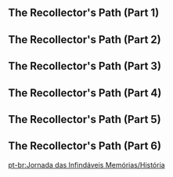 {{Event Tabs}}

==The Recollector's Path (Part 1)==
{{Transclude|The Recollector's Path (Part 1)|Dialogue|main=1|top=1}}

==The Recollector's Path (Part 2)==
{{Transclude|The Recollector's Path (Part 2)|Dialogue|main=1|top=1}}

==The Recollector's Path (Part 3)==
{{Transclude|The Recollector's Path (Part 3)|Dialogue|main=1|top=1}}

==The Recollector's Path (Part 4)==
{{Transclude|The Recollector's Path (Part 4)|Dialogue|main=1|top=1}}

==The Recollector's Path (Part 5)==
{{Transclude|The Recollector's Path (Part 5)|Dialogue|main=1|top=1}}

==The Recollector's Path (Part 6)==
{{Transclude|The Recollector's Path (Part 6)|Dialogue|main=1|top=1}}

[[pt-br:Jornada das Infindáveis Memórias/História]]